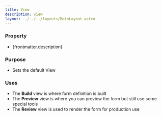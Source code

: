 ```yaml
---
title: View
description: view
layout: ../../../layouts/MainLayout.astro
---
```


### Property

- {frontmatter.description}

### Purpose

- Sets the default View

### Uses

- The **Build** view is where form definition is built
- The **Preview** view is where you can preview the form but still use some special tools
- The **Review** view is used to render the form for production use
